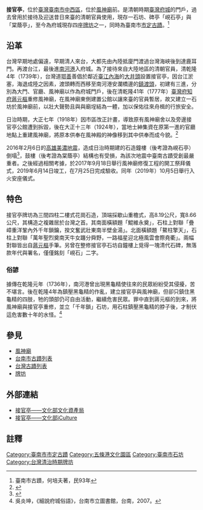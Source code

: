 {{tw monument
|name=接官亭
|formername=
|image=接官亭2021年.jpg
|imagename=接官亭石坊
{{Infobox mapframe|tyep=shape|zoom、=15|frame-width=280}}
|othername=
|formalname=
|level=直轄市定古蹟
|class=牌坊
|time={{QIN}}乾隆4年（1777年）
|location={{TWN}}臺南市中西區<br/>民權路3段143巷7號前
|open=全天開放
|cost=
|website=
|coordinates={{coord|22.99698|N|120.195555|E|type:landmark|display=it}}
|reg_url =https://nchdb.boch.gov.tw/assets/overview/monument/19850819000070
}}
'''接官亭'''，位於[[臺灣|臺灣]][[臺南市|臺南市]][[中西區_(臺灣)|中西區]]，位於[[風神廟|風神廟]]前。是清朝時期[[臺灣府城|臺灣府城]]的門戶，過去曾用於接待及迎送昔日來臺的清朝官員使用，現存一石坊、碑亭「峴石亭」與「棠蔭亭」{{r|陳}}{{r|修復}}，至今為府城現存四座[[牌坊|牌坊]]之一，同時為臺南市[[市定古蹟|市定古蹟]]。<ref>臺南市古蹟，何培夫著，民93年</ref>

==沿革==
台灣早期地處偏遠，早期清人來台，大都先由內陸抵廈門渡過台灣海峽後到達鹿耳門。再渡台江，最後進[[五條港_(臺南)#南河港|南河港]]入府城{{r|遠}}。為了接待來自大陸地區的清朝官員，清乾隆4年（1739年），台灣道[[鄂善|鄂善]]善倡於鄰近[[臺江內海|臺江內海]]的[[大井頭|大井頭]]設置接官亭{{r|臺}}，因台江淤塞，海退成陸之因素，渡頭轉而西移至南河港安瀾橋邊的[[鎮渡頭|鎮渡頭]]，初建有三進，分別為大門、官廳、風神廟以作為府城門戶，後在清乾隆41年（1777年）[[臺灣府|臺灣府]][[知府|知府]][[蔣元樞|蔣元樞]]重修風神廟，在風神廟東側建置公館以讓來臺的官員暫居，故又建立一石坊於風神廟前，以壯大聲勢且與與廟埕結為一體，加以保佑往來舟楫的行旅安全。

日治時期，大正七年（1918年）因市區改正計畫，導致原有風神廟舍以及旁邊接官亭公館遭到拆毀，後在大正十三年（1924年），當地士紳集資在原第一進的官廳地點上重建風神廟，將原本供奉在風神殿的神像移到其中供奉而成今貌。<ref>{{Cite web|url=https://www.chinatimes.com/realtimenews/20210501000979-260405?chdtv|title=〈楊裕富》全台第一清官蔣元樞與台南接官亭〉|accessdate=2021-11-24|author=中時新聞網|date=2021-05-01|publisher=|language=zh-tw|archive-date=2021-11-24|archive-url=https://web.archive.org/web/20211124070327/https://www.chinatimes.com/realtimenews/20210501000979-260405?chdtv|dead-url=no}}</ref>

2016年2月6日的[[2016年高雄美濃地震|高雄美濃地震]]，造成日治時期建的石造鐘樓（後考證為峴石亭）倒塌<ref>{{Cite web|url=https://tm.ncl.edu.tw/article?u=014_001_0000000455|title=硯石石額|author=臺灣記憶Taiwan Memory - 國家圖書館國家圖書館〈台灣地區現存碑碣圖誌〉|date=2021-11-24|access-date=2021-11-24|archive-date=2021-11-24|archive-url=https://web.archive.org/web/20211124105059/https://tm.ncl.edu.tw/article?u=014_001_0000000455|dead-url=no}}</ref>，鼓樓（後考證為棠蔭亭）結構也有受損，為該次地震中臺南古蹟受創最嚴重者{{r|鄭}}。之後經過相關考據，於2017年9月18日舉行風神廟修復工程的開工祭拜儀式{{r|曹}}，2019年6月14日竣工，在7月25日完成驗收{{r|修復}}。同年（2019年）10月5日舉行入火安座儀式{{r|修復}}。

== 特色 ==
接官亭牌坊為三間四柱二樓式花崗石造，頂端採歇山重檐式，高8.19公尺，寬8.66公尺，其構造之複雜居於台灣之首。其南面橫額題「鯤維永奠」，石柱上對聯「疊嶂重洋鞏內外千年鎖鑰，揆文奮武壯東南半壁金湯」。北面橫額題「鰲柱擎天」，石柱上對聯「萬年聖烈奠南天牛女躔分舜野，一路福星迎北極風雲會際堯衢」。兩幅對聯皆出自[[蔣元樞|蔣元樞]]手筆。另曾在整修接官亭石坊自鐘樓上覓得一塊清代石碑，無落款年代與署名，僅僅銘刻「峴石」二字。

===俗諺===
據傳在乾隆元年（1736年），南河港曾出現黑龜精使往來的民眾紛紛受其侵擾，苦不堪言。後在乾隆4年為鎮壓黑龜精的作亂，建立接官亭與風神廟，但卻只鎮住黑龜精的四肢，牠的頭部仍可自由活動，繼續危害民眾。罪中直到蔣元樞的到來，將風神廟與接官亭重修，並立「千年鎖」石坊，用石柱鎮壓黑龜精的脖子後，才制伏這危害數十年的水怪。<ref>吳炎坤，《細說府城俗語》，台南市立圖書館，台南，2007。</ref>

==參見 ==
*[[風神廟|風神廟]]
*[[台南市古蹟列表|台南市古蹟列表]]
*[[台灣古蹟列表|台灣古蹟列表]]
*[[牌坊|牌坊]]

==外部連結 ==
*[https://nchdb.boch.gov.tw/assets/advanceSearch/monument/19850819000070 接官亭——文化部文化資產局 ] {{Wayback|url=https://nchdb.boch.gov.tw/assets/advanceSearch/monument/19850819000070 |date=20200717082506 }}
*[https://cloud.culture.tw/frontsite/inquiry/emapInquiryAction.do?method=showEmapDetail&indexId=45111 接官亭——文化部iCulture] {{Wayback|url=https://cloud.culture.tw/frontsite/inquiry/emapInquiryAction.do?method=showEmapDetail&indexId=45111 |date=20211124070328 }}

== 註釋 ==
{{reflist|2|refs=
<ref name="陳">{{cite news|url=http://cdns.com.tw/news.php?n_id=1&nc_id=185886 |author=陳銀全 |title=鐘、鼓亭正名峴石亭、棠蔭亭 |publisher=中華日報 |date=2017-09-18}}</ref>
<ref name="修復">{{cite web|url=http://tmach-culture.tainan.gov.tw/2019/page.asp?mainid=%7B64F95275-8FA3-4528-B4FF-F3BF451CF1A8%7D |title=光之廟宇-風神廟修復完工 舉行入火安座大典 |work=臺南市文化資產管理處 |accessdate=2021-03-06}}</ref>
<ref name="臺">{{cite book | language = zh | author = 洪敏麟 | coauthors =  | title =《臺南市市區史蹟調查報告書》  | url =  | date = 1979-06-30 | location =  | publisher = 臺灣省文獻委員會 | id =  | isbn =  | pages =19、20頁  }}</ref>
<ref name="遠">{{cite book|author=遠流台灣館 |title=《台南歷史深度旅遊》 |date=2003-02-01 |publisher=遠流出版社 |location=台北市 |isbn=957-30880-4-5 |pages=232、233頁}}</ref>
<ref name="鄭">{{cite news |url=http://udn.com/news/story/9446/1491900-%E5%8F%A4%E8%B9%9F%E9%9C%87%E6%AF%80%EF%BC%81%E9%A2%A8%E7%A5%9E%E5%BB%9F%E9%90%98%E6%A8%93%E5%A1%8C%E4%BA%86 |author=鄭維真 |title=古蹟震毀！風神廟鐘樓塌了 |publisher=聯合新聞網 |date=2016-02-06 |accessdate=2021-11-24 |archive-date=2016-02-07 |archive-url=https://web.archive.org/web/20160207145819/http://udn.com/news/story/9446/1491900-%E5%8F%A4%E8%B9%9F%E9%9C%87%E6%AF%80%EF%BC%81%E9%A2%A8%E7%A5%9E%E5%BB%9F%E9%90%98%E6%A8%93%E5%A1%8C%E4%BA%86 |dead-url=no }}</ref>
<ref name="曹">{{cite news |url=https://www.chinatimes.com/newspapers/20170919000478-260107?chdtv |author=曹婷婷 |title=43古蹟遭震傷 擬邊修邊參觀 |publisher=中國時報 |date=2017-09-19 |accessdate=2021-11-24 |archive-date=2021-11-24 |archive-url=https://web.archive.org/web/20211124085843/https://www.chinatimes.com/newspapers/20170919000478-260107?chdtv |dead-url=no }}</ref>
}}

{{臺南市古蹟}}
{{台灣直轄市定古蹟}}
{{五條港}}

[[Category:臺南市市定古蹟|Category:臺南市市定古蹟]]
[[Category:五條港文化園區|Category:五條港文化園區]]
[[Category:臺南市石坊|Category:臺南市石坊]]
[[Category:台灣清治時期牌坊|Category:台灣清治時期牌坊]]